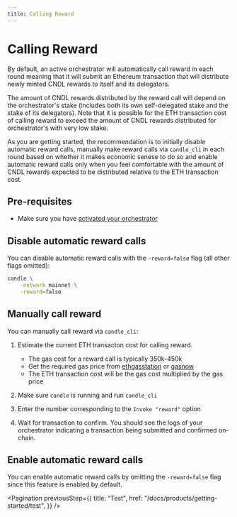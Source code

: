 ```yaml
---
title: Calling Reward
---
```


# Calling Reward

By default, an active orchestrator will automatically call reward in each round
meaning that it will submit an Ethereum transaction that will distribute newly
minted CNDL rewards to itself and its delegators.

The amount of CNDL rewards distributed by the reward call will depend on the
orchestrator's stake (includes both its own self-delegated stake and the stake
of its delegators). Note that it is possible for the ETH transaction cost of
calling reward to exceed the amount of CNDL rewards distributed for
orchestrator's with very low stake.

As you are getting started, the recommendation is to initially disable automatic
reward calls, manually make reward calls via `candle_cli` in each round based on
whether it makes economic senese to do so and enable automatic reward calls only
when you feel comfortable with the amount of CNDL rewards expected to be
distributed relative to the ETH transaction cost.

## Pre-requisites

- Make sure you have
  [activated your orchestrator](/docs/products/getting-started/activation)

## Disable automatic reward calls

You can disable automatic reward calls with the `-reward=false` flag (all other
flags omitted):

```bash
candle \
    -network mainnet \
    -reward=false
```

## Manually call reward

You can manually call reward via `candle_cli`:

1. Estimate the current ETH transacton cost for calling reward.

   - The gas cost for a reward call is typically 350k-450k
   - Get the required gas price from
     [ethgasstation](https://ethgasstation.info/) or
     [gasnow](https://www.gasnow.org/)
   - The ETH transaction cost will be the gas cost multiplied by the gas price

2. Make sure `candle` is running and run `candle_cli`

3. Enter the number corresponding to the `Invoke "reward"` option

4. Wait for transaction to confirm. You should see the logs of your orchestrator
   indicating a transaction being submitted and confirmed on-chain.

## Enable automatic reward calls

You can enable automatic reward calls by omitting the `-reward=false` flag since
this feature is enabled by default.

<Pagination
  previousStep={{
    title: "Test",
    href: "/docs/products/getting-started/test",
  }}
/>
